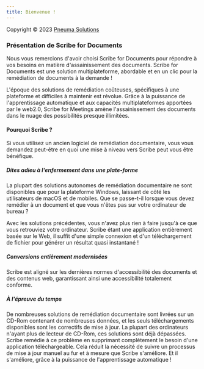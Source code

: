 ```yaml
---
title: Bienvenue !
---
```



Copyright © 2023 [Pneuma Solutions](https://www.pneumasolutions.com)  
### Présentation de Scribe for Documents

Nous vous remercions d'avoir choisi Scribe for Documents pour répondre à vos besoins en matière d'assainissement des documents. Scribe for Documents est une solution multiplateforme, abordable et en un clic pour la remédiation de documents à la demande !

L'époque des solutions de remédiation coûteuses, spécifiques à une plateforme et difficiles à maintenir est révolue. Grâce à la puissance de l'apprentissage automatique et aux capacités multiplateformes apportées par le web2.0, Scribe for Meetings amène l'assainissement des documents dans le nuage des possibilités presque illimitées.

#### Pourquoi Scribe ?

Si vous utilisez un ancien logiciel de remédiation documentaire, vous vous demandez peut-être en quoi une mise à niveau vers Scribe peut vous être bénéfique.

##### Dites adieu à l'enfermement dans une plate-forme

La plupart des solutions autonomes de remédiation documentaire ne sont disponibles que pour la plateforme Windows, laissant de côté les utilisateurs de macOS et de mobiles. Que se passe-t-il lorsque vous devez remédier à un document et que vous n'êtes pas sur votre ordinateur de bureau ?

Avec les solutions précédentes, vous n'avez plus rien à faire jusqu'à ce que vous retrouviez votre ordinateur. Scribe étant une application entièrement basée sur le Web, il suffit d'une simple connexion et d'un téléchargement de fichier pour générer un résultat quasi instantané !

##### Conversions entièrement modernisées

Scribe est aligné sur les dernières normes d'accessibilité des documents et des contenus web, garantissant ainsi une accessibilité totalement conforme.

##### À l'épreuve du temps

De nombreuses solutions de remédiation documentaire sont livrées sur un CD-Rom contenant de nombreuses données, et les seuls téléchargements disponibles sont les correctifs de mise à jour. La plupart des ordinateurs n'ayant plus de lecteur de CD-Rom, ces solutions sont déjà dépassées. Scribe remédie à ce problème en supprimant complètement le besoin d'une application téléchargeable. Cela réduit la nécessité de suivre un processus de mise à jour manuel au fur et à mesure que Scribe s'améliore. Et il s'améliore, grâce à la puissance de l'apprentissage automatique !

